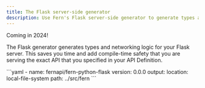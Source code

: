 ```yaml
---
title: The Flask server-side generator
description: Use Fern's Flask server-side generator to generate types and networking logic for your back end.
---
```


<Callout intent="tip">
Coming in 2024!
</Callout>

<br />

The Flask generator generates types and networking logic for your Flask server. This saves you time and add compile-time safety that you are serving the exact API that you specified in your API Definition.

<CodeBlock title="generators.yml">
```yaml
- name: fernapi/fern-python-flask
  version: 0.0.0
  output:
    location: local-file-system
    path: ../src/fern
```
</CodeBlock>
